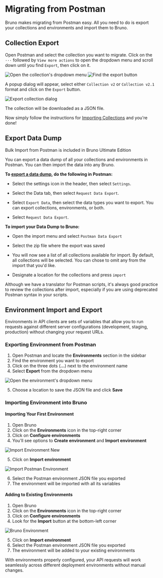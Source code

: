 
# Migrating from Postman

Bruno makes migrating from Postman easy. All you need to do is export your collections and environments and import them to Bruno.

## Collection Export

Open Postman and select the collection you want to migrate. Click on the `···` followed by `View more actions` to open the dropdown menu and scroll down until you find `Export`, then click on it.

<div className="flex flex-wrap items-center mt-4">
  <Image
    src="/screenshots/migration/postman/postman-pre-dropdown.webp"
    alt="Open the collection's dropdown menu"
    width={500}
    height={200}
    className="rounded"
    priority
  />
  <Image
    src="/screenshots/migration/postman/postman-dropdown.webp"
    alt="Find the export button"
    width={200}
    height={200}
    className="ml-10 rounded"
    priority
  />
</div>

A popup dialog will appear, select either `Collection v2` or `Collection v2.1` format and click on the `Export` button.

<Image
  src="/screenshots/migration/postman/postman-export-dialog.webp"
  alt="Export collection dialog"
  width={400}
  height={400}
  className="rounded mt-4"
  priority
/>

The collection will be downloaded as a JSON file.

Now simply follow the instructions for [Importing Collections](/get-started/import-export-data/import-collections) and you're done!

## Export Data Dump

<Callout type="default">
  Bulk Import from Postman is included in Bruno Ultimate Edition
</Callout>

You can export a data dump of all your collections and environments in Postman. You can then import the data into any Bruno.

**To [export a data dump](https://learning.postman.com/docs/getting-started/importing-and-exporting/exporting-data/#export-data-dumps), do the following in Postman:**

- Select the settings icon in the header, then select `Settings`.

- Select the Data tab, then select `Request Data Export`.

- Select `Export Data`, then select the data types you want to export. You can export collections, environments, or both.

- Select `Request Data Export`.

**To import your Data Dump to Bruno:**

- Open the import menu and select `Postman Data Export`

- Select the zip file where the export was saved

- You will now see a list of all collections available for import. By default, all collections will be selected. You can chose to omit any from the import that you'd like.

- Designate a location for the collections and press `import`

<Callout type="info">
  Although we have a translator for Postman scripts, it's always good practice to review the collections after import, especially if you are using deprecated Postman syntax in your scripts.
</Callout>

## Environment Import and Export

Environments in API clients are sets of variables that allow you to run requests against different server configurations (development, staging, production) without changing your request URLs.

### Exporting Environment from Postman

1. Open Postman and locate the **Environments** section in the sidebar
2. Find the environment you want to export
3. Click on the three dots (**...**) next to the environment name
4. Select **Export** from the dropdown menu

<Image
  src="/screenshots/migration/postman/postman-environment.webp"
  alt="Open the environment's dropdown menu"
  width={400}
  height={400}
  className="rounded mt-4"
  priority
/>

5. Choose a location to save the JSON file and click **Save**

### Importing Environment into Bruno

#### Importing Your First Environment

1. Open Bruno
2. Click on the **Environments** icon in the top-right corner
3. Click on **Configure environments**
4. You'll see options to **Create environment** and **Import environment**

![Import Environment New](/screenshots/get-started/import-export/import-postman-environment/import-environment-new.webp)

5. Click on **Import environment**

![Import Postman Environment](/screenshots/get-started/import-export/import-postman-environment/import-environment.webp)

6. Select the Postman environment JSON file you exported
7. The environment will be imported with all its variables

#### Adding to Existing Environments

1. Open Bruno
2. Click on the **Environments** icon in the top-right corner
3. Click on **Configure environments** 
4. Look for the **Import** button at the bottom-left corner

![Bruno Environment](/screenshots/get-started/import-export/import-postman-environment/import-postman-environment-bottom.webp)

5. Click on **Import environment**
6. Select the Postman environment JSON file you exported
7. The environment will be added to your existing environments

With environments properly configured, your API requests will work seamlessly across different deployment environments without manual changes.
